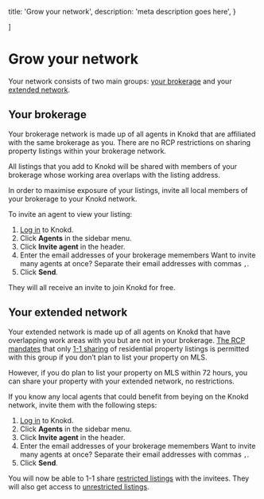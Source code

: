 
  title: 'Grow your network',
  description:
    'meta description goes here',
}

]

<HeroPattern />

# Grow your network

Your network consists of two main groups: [your brokerage](#your-brokerage) and your [extended network](#your-extended-network). 

## Your brokerage

Your brokerage network is made up of all agents in Knokd that are affiliated with the same brokerage as you. There are no RCP restrictions on sharing property listings within your brokerage network.

All listings that you add to Knokd will be shared with members of your brokerage whose working area overlaps with the listing address.

In order to maximise exposure of your listings, invite all local members of your brokerage to your Knokd network.

To invite an agent to view your listing:

1. [Log in](https://app.knokd.ca/login) to Knokd.
2. Click **Agents** in the sidebar menu.
3. Click **Invite agent** in the header.
4. Enter the email addresses of your brokerage memembers
  <Note>Want to invite many agents at once? Separate their email addresses with commas `,`.</Note>
5. Click **Send**.

They will all receive an invite to join Knokd for free.

## Your extended network

Your extended network is made up of all agents on Knokd that have overlapping work areas with you but are not in your brokerage. [The RCP mandates](/realtor-cooperation-policy/what-is-the-rcp) that only [1-1 sharing](/listings/1-1-sharing) of residential property listings is permitted with this group if you don’t plan to list your property on MLS.

However, if you do plan to list your property on MLS within 72 hours, you can share your property with your extended network, no restrictions.

If you know any local agents that could benefit from beying on the Knokd network, invite them with the following steps:

1. [Log in](https://app.knokd.ca/login) to Knokd.
2. Click **Agents** in the sidebar menu.
3. Click **Invite agent** in the header.
4. Enter the email addresses of your brokerage memembers
  <Note>Want to invite many agents at once? Separate their email addresses with commas `,`.</Note>
5. Click **Send**.

You will now be able to 1-1 share [restricted listings](/realtor-cooperation-policy/types-of-listings#restricted-listings) with the invitees. They will also get access to [unrestricted listings](/realtor-cooperation-policy/types-of-listings#unrestricted-listings). 
